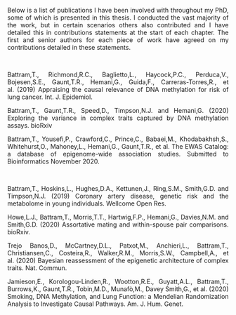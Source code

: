 <style>
body {
text-align: justify}
</style>

Below is a list of publications I have been involved with throughout my PhD, some of which is presented in this thesis. I conducted the vast majority of the work, but in certain scenarios others also contributed and I have detailed this in contributions statements at the start of each chapter. The first and senior authors for each piece of work have agreed on my contributions detailed in these statements. <br>

\textbf{Relevant to this thesis} <br>

Battram,T., Richmond,R.C., Baglietto,L., Haycock,P.C., Perduca,V., Bojesen,S.E., Gaunt,T.R., Hemani,G., Guida,F., Carreras-Torres,R., et al. (2019) Appraising the causal relevance of DNA methylation for risk of lung cancer. Int. J. Epidemiol. <br>

Battram,T., Gaunt,T.R., Speed,D., Timpson,N.J. and Hemani,G. (2020) Exploring the variance in complex traits captured by DNA methylation assays. bioRxiv  <br>

Battram,T., Yousefi,P., Crawford,C., Prince,C., Babaei,M., Khodabakhsh,S., Whitehurst,O., Mahoney,L., Hemani,G., Gaunt,T.R., et al. The EWAS Catalog: a database of epigenome-wide association studies. Submitted to Bioinformatics November 2020. <br>

\textbf{Not relevant to this thesis} <br>

Battram,T., Hoskins,L., Hughes,D.A., Kettunen,J., Ring,S.M., Smith,G.D. and Timpson,N.J. (2019) Coronary artery disease, genetic risk and the metabolome in young individuals. Wellcome Open Res. <br>

Howe,L.J., Battram,T., Morris,T.T., Hartwig,F.P., Hemani,G., Davies,N.M. and Smith,G.D. (2020) Assortative mating and within-spouse pair comparisons. bioRxiv. <br>

Trejo Banos,D., McCartney,D.L., Patxot,M., Anchieri,L., Battram,T., Christiansen,C., Costeira,R., Walker,R.M., Morris,S.W., Campbell,A., et al. (2020) Bayesian reassessment of the epigenetic architecture of complex traits. Nat. Commun. <br>

Jamieson,E., Korologou-Linden,R., Wootton,R.E., Guyatt,A.L., Battram,T., Burrows,K., Gaunt,T.R., Tobin,M.D., Munafò,M., Davey Smith,G., et al. (2020) Smoking, DNA Methylation, and Lung Function: a Mendelian Randomization Analysis to Investigate Causal Pathways. Am. J. Hum. Genet.